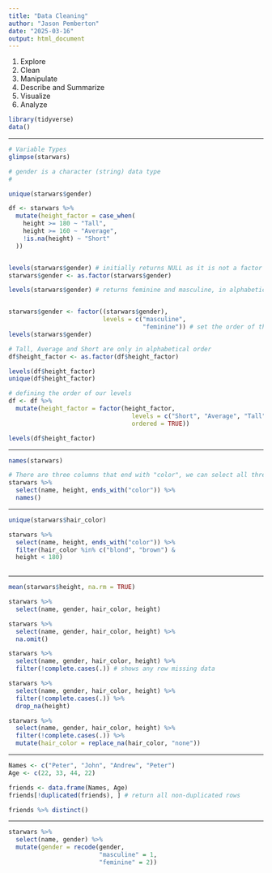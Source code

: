 ```yaml
---
title: "Data Cleaning"
author: "Jason Pemberton"
date: "2025-03-16"
output: html_document
---
```


1.  Explore
2.  Clean
3.  Manipulate
4.  Describe and Summarize
5.  Visualize
6.  Analyze

```r
library(tidyverse)
data()
```

---

```r
# Variable Types
glimpse(starwars)

# gender is a character (string) data type
# 

unique(starwars$gender)
```

```r
df <- starwars %>% 
  mutate(height_factor = case_when(
    height >= 180 ~ "Tall",
    height >= 160 ~ "Average",
    !is.na(height) ~ "Short"
  ))


levels(starwars$gender) # initially returns NULL as it is not a factor
starwars$gender <- as.factor(starwars$gender)

levels(starwars$gender) # returns feminine and masculine, in alphabetical order


starwars$gender <- factor((starwars$gender),
                          levels = c("masculine",
                                     "feminine")) # set the order of the levels
levels(starwars$gender)
```

``` r
# Tall, Average and Short are only in alphabetical order
df$height_factor <- as.factor(df$height_factor)

levels(df$height_factor)
unique(df$height_factor)

# defining the order of our levels
df <- df %>%
  mutate(height_factor = factor(height_factor, 
                                  levels = c("Short", "Average", "Tall"), 
                                  ordered = TRUE))

levels(df$height_factor)
```

---

```r

names(starwars)

# There are three columns that end with "color", we can select all three using
starwars %>% 
  select(name, height, ends_with("color")) %>% 
  names()

```

---

```r

unique(starwars$hair_color)

starwars %>% 
  select(name, height, ends_with("color")) %>% 
  filter(hair_color %in% c("blond", "brown") &
  height < 180)
  
```

---

```r

mean(starwars$height, na.rm = TRUE)

starwars %>% 
  select(name, gender, hair_color, height)

starwars %>% 
  select(name, gender, hair_color, height) %>% 
  na.omit()

starwars %>% 
  select(name, gender, hair_color, height) %>% 
  filter(!complete.cases(.)) # shows any row missing data

starwars %>% 
  select(name, gender, hair_color, height) %>% 
  filter(!complete.cases(.)) %>% 
  drop_na(height)

starwars %>% 
  select(name, gender, hair_color, height) %>% 
  filter(!complete.cases(.)) %>% 
  mutate(hair_color = replace_na(hair_color, "none"))
```

---

```r

Names <- c("Peter", "John", "Andrew", "Peter")
Age <- c(22, 33, 44, 22)

friends <- data.frame(Names, Age)
friends[!duplicated(friends), ] # return all non-duplicated rows

friends %>% distinct()

```

---

```r


starwars %>% 
  select(name, gender) %>% 
  mutate(gender = recode(gender,
                         "masculine" = 1,
                         "feminine" = 2))
```

